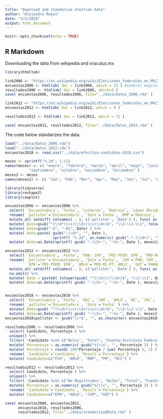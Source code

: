 ```yaml
---
title: "Download and standarize election data"
author: "Alejandro Reyes"
date: "3/2/2018"
output: html_document
---
```


```r
knitr::opts_chunk$set(echo = TRUE)
```

## R Markdown
Downloading the data from wikipedia and oraculus.mx

```r

library(htmltab)

link2006 <- "https://es.wikipedia.org/wiki/Elecciones_federales_en_M%C3%A9xico_de_2006"
encuestas2006 <- htmltab( doc = link2006, which = 23 ) #numeros magicos optimizados a prueba  error
resultados2006 <- htmltab( doc = link2006, which=3 )
save( encuestas2006, resultados2006, file="../data/datos_2006.rda" )

link2012 <- "https://es.wikipedia.org/wiki/Elecciones_federales_en_M%C3%A9xico_de_2012"
encuestas2012 <- htmltab( doc = link2012, which = 8 )

resultados2012 <- htmltab( doc = link2012, which = 11 )

save( encuestas2012, resultados2012, file="../data/datos_2012.rda" )

```

The code below standarizes the data.

```r
load("../data/datos_2006.rda")
load("../data/datos_2012.rda")
encuestas2018 <- read.csv("../data/efectiva-candidato-2018.csv")

meses <- sprintf("%.2d", 1:12)
names(meses) <- c( "enero", "febrero", "marzo", "abril", "mayo", "junio", "julio", "agosto",
           "septiembre", "octubre", "noviembre", "diciembre" )
meses2 <- meses
names(meses2) <- c( "Jan", "Feb", "Mar", "Apr", "May", "Jun", "Jul", "Aug", "Sep", "Oct", "Nov", "Dec" )

library(tidyverse)
library(reshape2)
library(cowplot)

encuestas2006 <- encuestas2006 %>%
  select( `Encuestadora`, `Fecha`, `Calderón`, `Madrazo`, `López Obrador`, `Mercado`, `Campa` ) %>%
  rename( `pollster`=`Encuestadora`, `Date`=`Fecha`, `RMP`=`Madrazo`, `FCH`=`Calderón`, `AMLO`=`López Obrador`, `PM`=`Mercado`, `RCC`=`Campa`) %>%
  mutate_at( setdiff( colnames( . ), c('pollster', 'Date') ), funs( as.numeric(.) ) ) %>%
  mutate( Date=gsub("^(\\d*)\\s?(\\S+)\\s(\\d+)$", "\\3-\\2-\\1", tolower( gsub(" de", "", Date ) ) )) %>%
  mutate( Date=gsub("-$", "-01", Date) ) %>%
  mutate( Date=paste( gsub("-\\d+", "", Date ), 
                      sprintf( "%.2d", as.numeric( gsub(".*-(\\d+)", "\\1", Date ) )), sep="-" ) ) %>%
  mutate( Date=as.Date(sprintf( gsub( "-\\S+-", "-%s-", Date ), meses[gsub("\\d+-(\\S+)-.*", "\\1", Date)] ) ) )

encuestas2012 <- encuestas2012 %>% 
  select( `Encuestadora`, `Fecha`, `PAN: JVM`, `PRI-PVEM: EPN`, `PRD-MC-PT: AMLO`, `PANAL: GQ`) %>%
  rename( `pollster`=`Encuestadora`, `Date`=`Fecha`, `JVM`=`PAN: JVM`, 
          `EPN`=`PRI-PVEM: EPN`, `AMLO`=`PRD-MC-PT: AMLO`, `GQT`=`PANAL: GQ`) %>%
  mutate_at( setdiff( colnames( . ), c('pollster', 'Date') ), funs( as.numeric(gsub("\\%", "", .) ) ) ) %>%
  na.omit() %>%
  mutate( Date = paste0( tolower(gsub( "^(\\S+)/(\\d+)$", "\\2-\\1", Date ) ), "-01" ) ) %>%
  mutate( Date=as.Date(sprintf( gsub( "-\\S+-", "-%s-", Date ), meses[gsub("\\d+-(\\S+)-.*", "\\1", Date)] ) ))


encuestas2018 <- encuestas2018 %>% 
  select( `Encuestadora`, `Fecha`, `RAC`, `JAM`, `AMLO`, `MZ`, `JRC`, `NR` ) %>%
  rename( `pollster`=`Encuestadora`, `Date`=`Fecha` ) %>%
  mutate( Date=gsub( "^(\\d+)\\s(\\S+)\\s(\\d+)$", "\\3-\\2-\\1", Date ) ) %>%
  mutate( Date=as.Date(sprintf( gsub( "-\\S+-", "-%s-", Date ), meses2[gsub("\\d+-(\\S+)-.*", "\\1", Date)] ) ))
encuestas2018$pollster <- gsub("\\*$", "", as.character( encuestas2018$pollster ))

resultados2006 <- resultados2006 %>% 
  select( Candidato, Porcentaje ) %>%
  unique() %>%
  filter( !Candidato %in% c("Nulos", "Total", "Fuente:Instituto Federal Electoral.")  ) %>%
  mutate( Porcentaje = as.numeric( gsub("%|\\s", "", Porcentaje )) ) %>%
  mutate( Porcentaje = round( 100*Porcentaje / sum( Porcentaje ), 2) ) %>%
  rename( `Candidate`=`Candidato`, `Result`=`Porcentaje`) %>%
  mutate( Candidate=c("FCH", "AMLO", "RMP", "PM", "RCC") )

resultados2012 <- resultados2012 %>% 
  select( Candidato, Porcentaje ) %>%
  unique() %>%
  filter( !Candidato %in% c("No Registrados", "Nulos", "Total", "Fuente: Instituto Federal Electoral.")  ) %>%
  mutate( Porcentaje = as.numeric( gsub("%|\\s", "", Porcentaje )) ) %>%
  rename( `Candidate`=`Candidato`, `Result`=`Porcentaje`) %>%
  mutate( Candidate=c("EPN", "AMLO", "JVM", "GQT") )

save( encuestas2006, encuestas2012, 
      encuestas2018, resultados2006, 
      resultados2012, file="../data/standarizedData.rda" )

```
